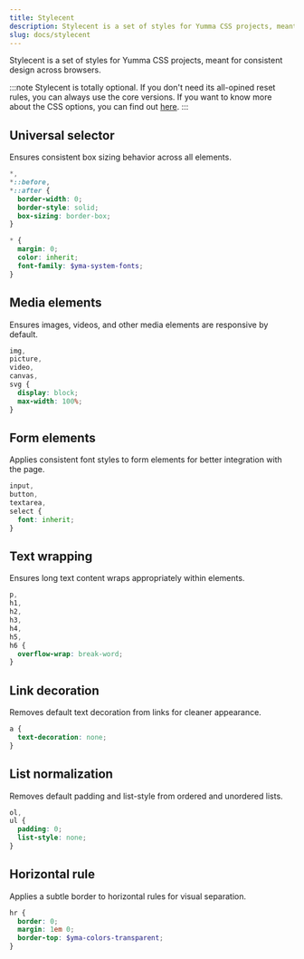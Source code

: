 ```yaml
---
title: Stylecent
description: Stylecent is a set of styles for Yumma CSS projects, meant for consistent design across browsers
slug: docs/stylecent
---
```


Stylecent is a set of styles for Yumma CSS projects, meant for consistent design across browsers.

:::note
Stylecent is totally optional. If you don't need its all-opined reset rules, you can always use the core versions. If you want to know more about the CSS options, you can find out [here](/docs/installation#css-options).
:::

## Universal selector

Ensures consistent box sizing behavior across all elements.

```scss
*,
*::before,
*::after {
  border-width: 0;
  border-style: solid;
  box-sizing: border-box;
}

* {
  margin: 0;
  color: inherit;
  font-family: $yma-system-fonts;
}
```

## Media elements

Ensures images, videos, and other media elements are responsive by default.

```scss
img,
picture,
video,
canvas,
svg {
  display: block;
  max-width: 100%;
}
```

## Form elements

Applies consistent font styles to form elements for better integration with the page.

```scss
input,
button,
textarea,
select {
  font: inherit;
}
```

## Text wrapping

Ensures long text content wraps appropriately within elements.

```scss
p,
h1,
h2,
h3,
h4,
h5,
h6 {
  overflow-wrap: break-word;
}
```

## Link decoration

Removes default text decoration from links for cleaner appearance.

```scss
a {
  text-decoration: none;
}
```

## List normalization

Removes default padding and list-style from ordered and unordered lists.

```scss
ol,
ul {
  padding: 0;
  list-style: none;
}
```

## Horizontal rule

Applies a subtle border to horizontal rules for visual separation.

```scss
hr {
  border: 0;
  margin: 1em 0;
  border-top: $yma-colors-transparent;
}
```
